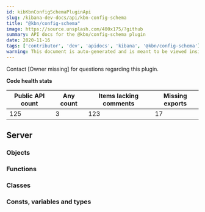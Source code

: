 ```yaml
---
id: kibKbnConfigSchemaPluginApi
slug: /kibana-dev-docs/api/kbn-config-schema
title: "@kbn/config-schema"
image: https://source.unsplash.com/400x175/?github
summary: API docs for the @kbn/config-schema plugin
date: 2020-11-16
tags: ['contributor', 'dev', 'apidocs', 'kibana', '@kbn/config-schema']
warning: This document is auto-generated and is meant to be viewed inside our experimental, new docs system. Reach out in #docs-engineering for more info.
---
```




Contact [Owner missing] for questions regarding this plugin.

**Code health stats**

| Public API count  | Any count | Items lacking comments | Missing exports |
|-------------------|-----------|------------------------|-----------------|
| 125 | 3 | 123 | 17 |

## Server

### Objects
<DocDefinitionList data={kbnConfigSchemaObj.server.objects}/>

### Functions
<DocDefinitionList data={kbnConfigSchemaObj.server.functions}/>

### Classes
<DocDefinitionList data={kbnConfigSchemaObj.server.classes}/>

### Consts, variables and types
<DocDefinitionList data={kbnConfigSchemaObj.server.misc}/>

